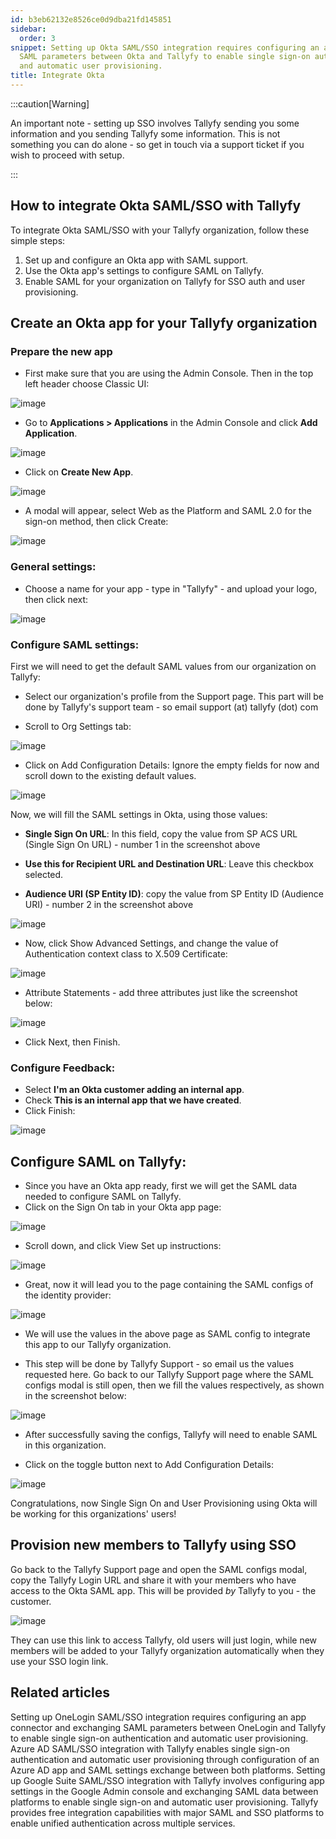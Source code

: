 ```yaml
---
id: b3eb62132e8526ce0d9dba21fd145851
sidebar:
  order: 3
snippet: Setting up Okta SAML/SSO integration requires configuring an app and exchanging
  SAML parameters between Okta and Tallyfy to enable single sign-on authentication
  and automatic user provisioning.
title: Integrate Okta
---
```


:::caution[Warning]

An important note - setting up SSO involves Tallyfy sending you some information and you sending Tallyfy some information. This is not something you can do alone - so get in touch via a support ticket if you wish to proceed with setup.

:::

## How to integrate Okta SAML/SSO with Tallyfy

To integrate Okta SAML/SSO with your Tallyfy organization, follow these simple steps:

1. Set up and configure an Okta app with SAML support.
2. Use the Okta app's settings to configure SAML on Tallyfy.
3. Enable SAML for your organization on Tallyfy for SSO auth and user provisioning.

## Create an Okta app for your Tallyfy organization

### Prepare the new app

- First make sure that you are using the Admin Console. Then in the top left header choose Classic UI:

![image](https://screenshots.tallyfy.com/oktasso-1.png)

- Go to **Applications > Applications** in the Admin Console and click **Add Application**.

![image](https://screenshots.tallyfy.com/oktasso-2.png)

- Click on **Create New App**.

![image](https://screenshots.tallyfy.com/oktasso-3.png)

- A modal will appear, select Web as the Platform and SAML 2.0 for the sign-on method, then click Create:

![image](https://screenshots.tallyfy.com/oktasso-4.png)

### General settings:

- Choose a name for your app - type in "Tallyfy" - and upload your logo, then click next:

![image](https://screenshots.tallyfy.com/oktasso-5.png)

### Configure SAML settings:

First we will need to get the default SAML values from our organization on Tallyfy:

- Select our organization's profile from the Support page. This part will be done by Tallyfy's support team - so email support (at) tallyfy (dot) com

- Scroll to Org Settings tab:

![image](https://screenshots.tallyfy.com/oktasso-6.png)

- Click on Add Configuration Details: Ignore the empty fields for now and scroll down to the existing default values.

![image](https://screenshots.tallyfy.com/oktasso-7.png)

Now, we will fill the SAML settings in Okta, using those values:

- **Single Sign On URL**: In this field, copy the value from SP ACS URL (Single Sign On URL) - number 1 in the screenshot above

- **Use this for Recipient URL and Destination URL**: Leave this checkbox selected.

- **Audience URI (SP Entity ID)**: copy the value from SP Entity ID (Audience URI) - number 2 in the screenshot above

![image](https://screenshots.tallyfy.com/oktasso-8.png)

- Now, click Show Advanced Settings, and change the value of Authentication context class to X.509 Certificate:

![image](https://screenshots.tallyfy.com/oktasso-9.png)

- Attribute Statements - add three attributes just like the screenshot below:

![image](https://screenshots.tallyfy.com/oktasso-10.png)

- Click Next, then Finish.

### Configure Feedback:

- Select **I'm an Okta customer adding an internal app**.
- Check **This is an internal app that we have created**.
- Click Finish:

![image](https://screenshots.tallyfy.com/oktasso-11.png)

## Configure SAML on Tallyfy:

- Since you have an Okta app ready, first we will get the SAML data needed to configure SAML on Tallyfy.
- Click on the Sign On tab in your Okta app page:

![image](https://screenshots.tallyfy.com/oktasso-12.png)

- Scroll down, and click View Set up instructions:

![image](https://screenshots.tallyfy.com/oktasso-13.png)

- Great, now it will lead you to the page containing the SAML configs of the identity provider:

![image](https://screenshots.tallyfy.com/oktasso-14.png)

- We will use the values in the above page as SAML config to integrate this app to our Tallyfy organization.

- This step will be done by Tallyfy Support - so email us the values requested here. Go back to our Tallyfy Support page where the SAML configs modal is still open, then we fill the values respectively, as shown in the screenshot below:

![image](https://screenshots.tallyfy.com/oktasso-15.png)

- After successfully saving the configs, Tallyfy will need to enable SAML in this organization.

- Click on the toggle button next to Add Configuration Details:

![image](https://screenshots.tallyfy.com/oktasso-16.png)

Congratulations, now Single Sign On and User Provisioning using Okta will be working for this organizations' users!

## Provision new members to Tallyfy using SSO

Go back to the Tallyfy Support page and open the SAML configs modal, copy the Tallyfy Login URL and share it with your members who have access to the Okta SAML app. This will be provided _by_ Tallyfy to you - the customer.

![image](https://screenshots.tallyfy.com/oktasso-17.png)

They can use this link to access Tallyfy, old users will just login, while new members will be added to your Tallyfy organization automatically when they use your SSO login link.


## Related articles
<CardGrid>
<LinkTitleCard header="<b>Authentication > Integrate OneLogin</b>" href="/products/pro/integrations/authentication/how-to-integrate-onelogin-samlsso-with-tallyfy/" > Setting up OneLogin SAML/SSO integration requires configuring an app connector and exchanging SAML parameters between OneLogin and Tallyfy to enable single sign-on authentication and automatic user provisioning. </LinkTitleCard>
<LinkTitleCard header="<b>Authentication > Integrate Azure AD</b>" href="/products/pro/integrations/authentication/how-to-integrate-azure-ad-samlsso-with-tallyfy/" > Azure AD SAML/SSO integration with Tallyfy enables single sign-on authentication and automatic user provisioning through configuration of an Azure AD app and SAML settings exchange between both platforms. </LinkTitleCard>
<LinkTitleCard header="<b>Authentication > Integrate Google Suite</b>" href="/products/pro/integrations/authentication/how-to-integrate-google-suite-samlsso-with-tallyfy/" > Setting up Google Suite SAML/SSO integration with Tallyfy involves configuring app settings in the Google Admin console and exchanging SAML data between platforms to enable single sign-on and automatic user provisioning. </LinkTitleCard>
<LinkTitleCard header="<b>Integrations > Authentication and SSO</b>" href="/products/pro/integrations/authentication/" > Tallyfy provides free integration capabilities with major SAML and SSO platforms to enable unified authentication across multiple services. </LinkTitleCard>
</CardGrid>
